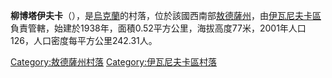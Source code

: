 {{coord|47|3|13|N|30|34|5|E|scale:30000|display=title}}

'''柳博塔伊夫卡'''（{{lang-uk|Люботаївка}}），是[[烏克蘭|烏克蘭]]的村落，位於該國西南部[[敖德薩州|敖德薩州]]，由[[伊瓦尼夫卡區|伊瓦尼夫卡區]]負責管轄，始建於1938年，面積0.52平方公里，海拔高度77米，2001年人口126，人口密度每平方公里242.31人。

{{DEFAULTSORT:Люботаївка}}
[[Category:敖德薩州村落|Category:敖德薩州村落]]
[[Category:伊瓦尼夫卡區村落|Category:伊瓦尼夫卡區村落]]


{{Odessa-geo-stub}}